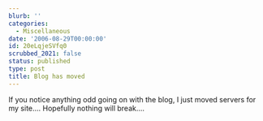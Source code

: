 ```yaml
---
blurb: ''
categories:
  - Miscellaneous
date: '2006-08-29T00:00:00'
id: 20eLqjeSVfq0
scrubbed_2021: false
status: published
type: post
title: Blog has moved
---
```


If you notice anything odd going on with the blog, I just moved
servers for my site.... Hopefully nothing will break....
